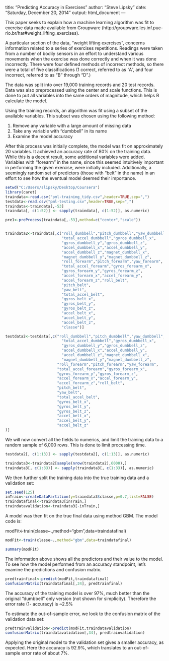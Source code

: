 title: "Predicting Accuracy in Exercises"
author: "Steve Lipsky"
date: "Saturday, December 20, 2014"
output: html_document
---

This paper seeks to explain how a machine learning algorithm was fit to exercise data made available from Groupware (http://groupware.les.inf.puc-rio.br/har#weight_lifting_exercises).

A particular section of the data, "weight lifting exercises", concerns information related to a series of exercises repetitions.  Readings were taken from a number of bodily sensors in an effort to understand various movements when the exercise was done correctly and when it was done incorrectly.  There were four defined methods of incorrect methods, so there were a total of five classifications (1 correct, referred to as "A", and four incorrect, referred to as "B" through "D".)

The data was split into over 19,000 training records and 20 test records. Data was also preprocessed using the center and scale functions.  This is done to put all variables into the same orders of magnitude, which helps R calculate the model. 

Using the training records, an algorithm was fit using a subset of the available variables.  This subset was chosen using the following method:

1) Remove any variable with a large amount of missing data
2) Take any variable with "dumbbell" in its name
3) Examine the model accuracy

After this process was initially complete, the model was fit on approximately 20 variables.  It achieved an accuracy rate of 80% on the training data.  While this is a decent result, some additional variables were added.  Variables with "forearm" in the name, since this seemed intuitively important in performing the given exercise, were initially included.  Additionally, a seemingly random set of predictors (those with "belt" in the name) in an effort to see how the eventual model deemed their importance.


```r
setwd("C:/Users/slipsky/Desktop/Coursera")
library(caret)
traindata<-read.csv("pml-training_tidy.csv",header=TRUE,sep=",")
testdata<-read.csv("pml-testing.csv",header=TRUE,sep=",")
traindata<-traindata[,-53]
traindata[, c(1:52)] <- sapply(traindata[, c(1:52)], as.numeric)

pre1<-preProcess(traindata[,-53],method=c("center","scale"))


traindata2<-traindata[,c("roll_dumbbell","pitch_dumbbell","yaw_dumbbell",
                         "total_accel_dumbbell","gyros_dumbbell_x",
                         "gyros_dumbbell_y","gyros_dumbbell_z",
                         "accel_dumbbell_x","accel_dumbbell_y",
                         "accel_dumbbell_z","magnet_dumbbell_x",
                         "magnet_dumbbell_y","magnet_dumbbell_z",
                         "roll_forearm","pitch_forearm","yaw_forearm",
                         "total_accel_forearm","gyros_forearm_x",
                         "gyros_forearm_y","gyros_forearm_z",
                         "accel_forearm_x","accel_forearm_y",
                         "accel_forearm_z","roll_belt",
                         "pitch_belt",
                         "yaw_belt",
                         "total_accel_belt",
                         "gyros_belt_x",
                         "gyros_belt_y",
                         "gyros_belt_z",
                         "accel_belt_x",
                         "accel_belt_y",
                         "accel_belt_z",
                         "classe")]

testdata2<-testdata[,c("roll_dumbbell","pitch_dumbbell","yaw_dumbbell",
                         "total_accel_dumbbell","gyros_dumbbell_x",
                         "gyros_dumbbell_y","gyros_dumbbell_z",
                         "accel_dumbbell_x","accel_dumbbell_y",
                         "accel_dumbbell_z","magnet_dumbbell_x",
                         "magnet_dumbbell_y","magnet_dumbbell_z",
                       "roll_forearm","pitch_forearm","yaw_forearm",
                       "total_accel_forearm","gyros_forearm_x",
                       "gyros_forearm_y","gyros_forearm_z",
                       "accel_forearm_x","accel_forearm_y",
                       "accel_forearm_z","roll_belt",
                       "pitch_belt",
                       "yaw_belt",
                       "total_accel_belt",
                       "gyros_belt_x",
                       "gyros_belt_y",
                       "gyros_belt_z",
                       "accel_belt_x",
                       "accel_belt_y",
                       "accel_belt_z"
)]
```

We will now convert all the fields to numerics, and limit the training data to a random sample of 6,000 rows.  This is done to limit processing time.

```r
testdata2[, c(1:13)] <- sapply(testdata2[, c(1:13)], as.numeric)

traindata3<-traindata2[sample(nrow(traindata2),6000),]
traindata3[, c(1:33)] <- sapply(traindata3[, c(1:33)], as.numeric)
```

We then further split the training data into the true training data and a validation set:

```r
set.seed(125)
inTrain<-createDataPartition(y=traindata3$classe,p=0.7,list=FALSE)
traindatafinal<-traindata3[inTrain,]
traindatavalidation<-traindata3[-inTrain,]
```


A model was then fit on the true final data using method GBM.  The model code is:

modFit<-train(classe~.,method="gbm",data=traindatafinal)

```r
modFit<-train(classe~.,method="gbm",data=traindatafinal)
```

```r
summary(modFit)
```

The information above shows all the predictors and their value to the model.  To see how the model performed from an accuracy standpoint, let's examine the predictions and confusion matrix.

```r
predtrainfinal<-predict(modFit,traindatafinal)
confusionMatrix(traindatafinal[,34], predtrainfinal)
```

The accuracy of the training model is over 97%, much better than the original "dumbbell" only version (not shown for simplicity).  Therefore the error rate (1- accuracy) is ~2.5%

To estimate the out-of-sample error, we look to the confusion matrix of the validation data set:

```r

predtrainvalidation<-predict(modFit,traindatavalidation)
confusionMatrix(traindatavalidation[,34], predtrainvalidation)
```

Applying the original model to the validation set gives a smaller accuracy, as expected.  Here the accuracy is 92.9%, which translates to an out-of-sample error rate of about 7%.
